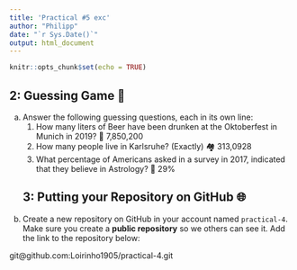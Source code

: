 ```yaml
---
title: 'Practical #5 exc'
author: "Philipp"
date: "`r Sys.Date()`"
output: html_document
---
```


```r
knitr::opts_chunk$set(echo = TRUE)
```

## 2: Guessing Game 🎯

a)  Answer the following guessing questions, each in its own line:
    1)  How many liters of Beer have been drunken at the Oktoberfest in Munich in 2019? 🍻 7,850,200
    2)  How many people live in Karlsruhe? (Exactly) 🏘️ 313,0928
    3)  What percentage of Americans asked in a survey in 2017, indicated that they believe in Astrology? 🌟 29%
    
    ## 3: Putting your Repository on GitHub 🌐

a)  Create a new repository on GitHub in your account named `practical-4`. Make sure you create a **public repository** so we others can see it. Add the link to the repository below:

git@github.com:Loirinho1905/practical-4.git


